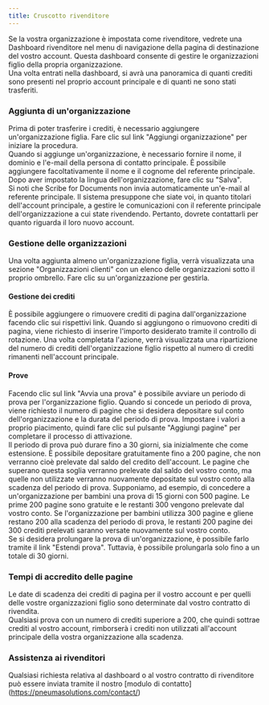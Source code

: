 ```yaml
---
title: Cruscotto rivenditore
---
```



Se la vostra organizzazione è impostata come rivenditore, vedrete una Dashboard rivenditore nel menu di navigazione della pagina di destinazione del vostro account. Questa dashboard consente di gestire le organizzazioni figlio della propria organizzazione.  
Una volta entrati nella dashboard, si avrà una panoramica di quanti crediti sono presenti nel proprio account principale e di quanti ne sono stati trasferiti.

### Aggiunta di un'organizzazione

Prima di poter trasferire i crediti, è necessario aggiungere un'organizzazione figlia. Fare clic sul link "Aggiungi organizzazione" per iniziare la procedura.  
Quando si aggiunge un'organizzazione, è necessario fornire il nome, il dominio e l'e-mail della persona di contatto principale. È possibile aggiungere facoltativamente il nome e il cognome del referente principale. Dopo aver impostato la lingua dell'organizzazione, fare clic su "Salva".  
Si noti che Scribe for Documents non invia automaticamente un'e-mail al referente principale. Il sistema presuppone che siate voi, in quanto titolari dell'account principale, a gestire le comunicazioni con il referente principale dell'organizzazione a cui state rivendendo. Pertanto, dovrete contattarli per quanto riguarda il loro nuovo account.

### Gestione delle organizzazioni

Una volta aggiunta almeno un'organizzazione figlia, verrà visualizzata una sezione "Organizzazioni clienti" con un elenco delle organizzazioni sotto il proprio ombrello. Fare clic su un'organizzazione per gestirla.   

#### Gestione dei crediti

È possibile aggiungere o rimuovere crediti di pagina dall'organizzazione facendo clic sui rispettivi link. Quando si aggiungono o rimuovono crediti di pagina, viene richiesto di inserire l'importo desiderato tramite il controllo di rotazione. Una volta completata l'azione, verrà visualizzata una ripartizione del numero di crediti dell'organizzazione figlio rispetto al numero di crediti rimanenti nell'account principale.  

#### Prove

Facendo clic sul link "Avvia una prova" è possibile avviare un periodo di prova per l'organizzazione figlio. Quando si concede un periodo di prova, viene richiesto il numero di pagine che si desidera depositare sul conto dell'organizzazione e la durata del periodo di prova. Impostare i valori a proprio piacimento, quindi fare clic sul pulsante "Aggiungi pagine" per completare il processo di attivazione.  
Il periodo di prova può durare fino a 30 giorni, sia inizialmente che come estensione. È possibile depositare gratuitamente fino a 200 pagine, che non verranno cioè prelevate dal saldo del credito dell'account. Le pagine che superano questa soglia verranno prelevate dal saldo del vostro conto, ma quelle non utilizzate verranno nuovamente depositate sul vostro conto alla scadenza del periodo di prova. Supponiamo, ad esempio, di concedere a un'organizzazione per bambini una prova di 15 giorni con 500 pagine. Le prime 200 pagine sono gratuite e le restanti 300 vengono prelevate dal vostro conto. Se l'organizzazione per bambini utilizza 300 pagine e gliene restano 200 alla scadenza del periodo di prova, le restanti 200 pagine dei 300 crediti prelevati saranno versate nuovamente sul vostro conto.  
Se si desidera prolungare la prova di un'organizzazione, è possibile farlo tramite il link "Estendi prova". Tuttavia, è possibile prolungarla solo fino a un totale di 30 giorni.

### Tempi di accredito delle pagine

Le date di scadenza dei crediti di pagina per il vostro account e per quelli delle vostre organizzazioni figlio sono determinate dal vostro contratto di rivendita.  
Qualsiasi prova con un numero di crediti superiore a 200, che quindi sottrae crediti al vostro account, rimborserà i crediti non utilizzati all'account principale della vostra organizzazione alla scadenza.

### Assistenza ai rivenditori

Qualsiasi richiesta relativa al dashboard o al vostro contratto di rivenditore può essere inviata tramite il nostro [modulo di contatto] (https://pneumasolutions.com/contact/)